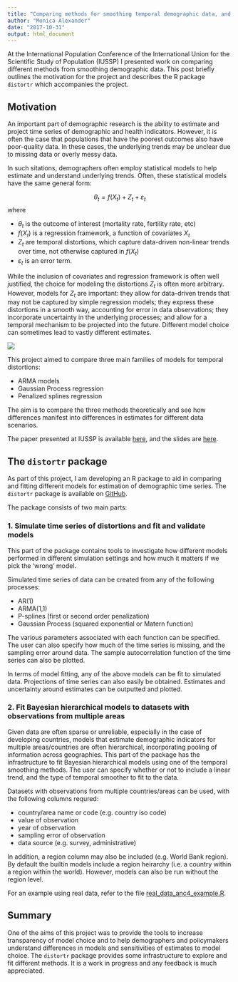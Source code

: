 ```yaml
---
title: "Comparing methods for smoothing temporal demographic data, and the `distortr` package"
author: "Monica Alexander"
date: "2017-10-31"
output: html_document
---
```

At the International Population Conference of the International Union for the Scientific Study of Population (IUSSP) I presented work on comparing different methods from smoothing demographic data. This post briefly outlines the motivation for the project and describes the R package `distortr` which accompanies the project. 


## Motivation
An important part of demographic research is the ability to estimate and project time series of demographic and health indicators. However, it is often the case that populations that have the poorest outcomes also have poor-quality data. In these cases, the underlying trends may be unclear due to missing data or overly messy data.

In such sitations, demographers often employ statistical models to help estimate and understand underlying trends. Often, these statistical models have the same general form:

$$
\theta_t = f(X_t) + Z_t + \varepsilon_t
$$
where

- $\theta_t$ is the outcome of interest (mortality rate, fertility rate, etc)
- $f(X_t)$ is a regression framework, a function of covariates $X_t$
- $Z_t$ are temporal distortions, which capture data-driven non-linear trends over time, not otherwise captured in $f(X_t)$
- $\varepsilon_t$ is an error term. 

While the inclusion of covariates and regression framework is often well justified, the choice for modeling the distortions $Z_t$ is often more arbitrary. However, models for $Z_t$ are important: they allow for data-driven trends that may not be captured by simple regression models; they express these distortions in a smooth way, accounting for error in data observations; they incorporate uncertainty in the underlying processes; and allow for a temporal mechanism to be projected into the future. Different model choice can sometimes lead to vastly different estimates.

<img src="compbol.png">

This project aimed to compare three main families of models for temporal distortions: 

- ARMA models
- Gaussian Process regression
- Penalized splines regression

The aim is to compare the three methods theoretically and see how differences manifest into differences in estimates for different data scenarios. 

The paper presented at IUSSP is available [here](https://www.monicaalexander.com/pdf/temporal_smoothing.pdf), and the slides are [here](https://github.com/MJAlexander/distortr/blob/master/IUSSP_011117.pdf).

## The `distortr` package

As part of this project, I am developing an R package to aid in comparing and fitting different models for estimation of demographic time series. The `distortr` package is available on [GitHub](https://github.com/MJAlexander/distortr).

The package consists of two main parts:

### 1. Simulate time series of distortions and fit and validate models
This part of the package contains tools to investigate how different models performed in different simulation settings and how much it matters if we pick the 'wrong' model. 

Simulated time series of data can be created from any of the following processes:

- AR(1) 
- ARMA(1,1)
- P-splines (first or second order penalization)
- Gaussian Process (squared exponential or Matern function)

The various parameters associated with each function can be specified. The user can also specify how much of the time series is missing, and the sampling error around data. The sample autocorrelation function of the time series can also be plotted.

In terms of model fitting, any of the above models can be fit to simulated data. Projections of time series can also easily be obtained. Estimates and uncertainty around estimates can be outputted and plotted. 

### 2. Fit Bayesian hierarchical models to datasets with observations from multiple areas

Given data are often sparse or unreliable, especially in the case of developing countries, models that estimate demographic indicators for multiple areas/countries are often hierarchical, incorporating pooling of information across geographies. This part of the package has the infrastructure to fit Bayesian hierarchical models using one of the temporal smoothing methods. The user can specify whether or not to include a linear trend, and the type of temporal smoother to fit to the data. 

Datasets with observations from multiple countries/areas can be used, with the following columns requred:

- country/area name or code (e.g. country iso code)
- value of observation
- year of observation
- sampling error of observation
- data source (e.g. survey, administrative)

In addition, a region column may also be included (e.g. World Bank region). By default the builtin models include a region heirarchy (i.e. a country within a region within the world). However, models can also be run without the region level. 

For an example using real data, refer to the file [real_data_anc4_example.R](https://github.com/MJAlexander/distortr/blob/master/real_data_anc4_example.R).

## Summary

One of the aims of this project was to provide the tools to increase transparency of model choice and to help demographers and policymakers understand differences in models and sensitivities of estimates to model choice. The `distortr` package provides some infrastructure to explore and fit different methods. It is a work in progress and any feedback is much appreciated. 

